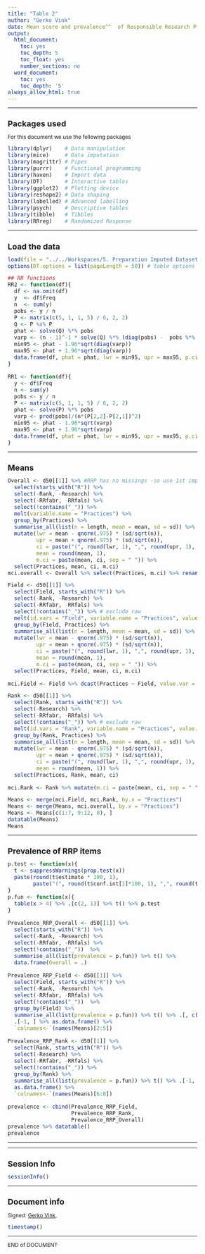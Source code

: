 ```yaml
---
title: "Table 2"
author: "Gerko Vink"
date: Mean score and prevalence^^  of Responsible Research Practices (RRP), Falsification, and Fabrication stratified by Disciplinary Field and Academic Rank
output:
  html_document:
    toc: yes
    toc_depth: 5
    toc_float: yes
    number_sections: no
  word_document:
    toc: yes
    toc_depth: '5'
always_allow_html: true
---
```


<style type="text/css">
  
body{ /* Normal  */
  font-size: 12px;
  }
td {  /* Table  */
  font-size: 12px;
}
h1.title {
  font-size: 18px;
  color: DarkBlue;
}
h1 { /* Header 1 */
  font-size: 18px;
}
h2 { /* Header 2 */
  font-size: 18px;
}
h3 { /* Header 3 */
  font-size: 18px;
}
code.r{ /* Code block */
  font-size: 12px;
}
pre { /* Code block - determines code spacing between lines */
  font-size: 14px;
}
</style>


---

# Packages used
For this document we use the following packages
```r
library(dplyr)    # Data manipulation
library(mice)     # Data imputation
library(magrittr) # Pipes
library(purrr)    # Functional programming
library(haven)    # Import data
library(DT)       # Interactive tables
library(ggplot2)  # Plotting device
library(reshape2) # Data shaping
library(labelled) # Advanced labelling
library(psych)    # Descriptive tables
library(tibble)   # Tibbles
library(RRreg)    # Randomized Response
```

---

# Load the data
```r
load(file = "../../Workspaces/5. Preparation Imputed Datasets.Rdata")
options(DT.options = list(pageLength = 50)) # table options
```

```r
## RR functions
RR2 <- function(df){
  df <- na.omit(df)
  y  <- df$Freq
  n  <- sum(y)
  pobs <- y / n
  P <- matrix(c(5, 1, 1, 5) / 6, 2, 2)
  Q <- P %x% P
  phat <- solve(Q) %*% pobs
  varp <- (n - 1)^-1 * solve(Q) %*% (diag(pobs) -  pobs %*% t(pobs)) %*% t(solve(Q))
  min95 <- phat - 1.96*sqrt(diag(varp))
  max95 <- phat + 1.96*sqrt(diag(varp))
  data.frame(df, phat = phat, lwr = min95, upr = max95, p.ci = paste(round(phat, 3), paste("(", round(min95, 3), ",", round(max95, 3), ")", sep = "")))
}

RR1 <- function(df){
  y <- df$Freq
  n <- sum(y)
  pobs <- y / n
  P <- matrix(c(5, 1, 1, 5) / 6, 2, 2)
  phat <- solve(P) %*% pobs
  varp <- prod(pobs)/(n*(P[2,2]-P[2,1])^2)
  min95 <- phat - 1.96*sqrt(varp)
  max95 <- phat + 1.96*sqrt(varp)
  data.frame(df, phat = phat, lwr = min95, upr = max95, p.ci = paste(round(phat, 3), paste("(", round(min95, 3), ",", round(max95, 3), ")", sep = "")))
}
```

---

# Means
```r
Overall <- d50[[1]] %>% #RRP has no missings -so use 1st imputed set
  select(starts_with("R")) %>% 
  select(-Rank, -Research) %>% 
  select(-RRfabr, -RRfals) %>% 
  select(!contains("_")) %>% 
  melt(variable.name = "Practices") %>% 
  group_by(Practices) %>% 
  summarise_all(list(n = length, mean = mean, sd = sd)) %>% 
  mutate(lwr = mean - qnorm(.975) * (sd/sqrt(n)),
         upr = mean + qnorm(.975) * (sd/sqrt(n)),
         ci = paste("(", round(lwr, 1), ",", round(upr, 1), ")", sep = ""),
         mean = round(mean, 1),
         m.ci = paste(mean, ci, sep = " ")) %>% 
  select(Practices, mean, ci, m.ci) 
mci.overall <- Overall %>% select(Practices, m.ci) %>% rename(Overall = m.ci)
```
```r
Field <- d50[[1]] %>% 
  select(Field, starts_with("R")) %>% 
  select(-Rank, -Research) %>% 
  select(-RRfabr, -RRfals) %>% 
  select(!contains("_")) %>% # exclude raw
  melt(id.vars = "Field", variable.name = "Practices", value.name = "Response") %>% 
  group_by(Field, Practices) %>% 
  summarise_all(list(n = length, mean = mean, sd = sd)) %>% 
  mutate(lwr = mean - qnorm(.975) * (sd/sqrt(n)),
         upr = mean + qnorm(.975) * (sd/sqrt(n)),
         ci = paste("(", round(lwr, 1), ",", round(upr, 1), ")", sep = ""),
         mean = round(mean, 1),
         m.ci = paste(mean, ci, sep = " ")) %>% 
  select(Practices, Field, mean, ci, m.ci) 

mci.Field <- Field %>% dcast(Practices ~ Field, value.var = "m.ci") %>% .[, c(1, 5, 2, 4, 3)]
```

```r
Rank <- d50[[1]] %>% 
  select(Rank, starts_with("R")) %>% 
  select(-Research) %>% 
  select(-RRfabr, -RRfals) %>% 
  select(!contains("_")) %>% # exclude raw
  melt(id.vars = "Rank", variable.name = "Practices", value.name = "Response") %>% 
  group_by(Rank, Practices) %>% 
  summarise_all(list(n = length, mean = mean, sd = sd)) %>% 
  mutate(lwr = mean - qnorm(.975) * (sd/sqrt(n)),
         upr = mean + qnorm(.975) * (sd/sqrt(n)),
         ci = paste("(", round(lwr, 1), ",", round(upr, 1), ")", sep = ""),
         mean = round(mean, 1)) %>% 
  select(Practices, Rank, mean, ci) 

mci.Rank <- Rank %>% mutate(m.ci = paste(mean, ci, sep = " ")) %>% dcast(Practices ~ Rank, value.var = "m.ci")
```

```r
Means <- merge(mci.Field, mci.Rank, by.x = "Practices")
Means <- merge(Means, mci.overall, by.x = "Practices")
Means <- Means[c(1:7, 9:12, 8), ]
datatable(Means)
Means
```

---

# Prevalence of RRP items
```r
p.test <- function(x){
  t <- suppressWarnings(prop.test(x))
  paste(round(t$estimate * 100, 1),
        paste("(", round(t$conf.int[1]*100, 1), ",", round(t$conf.int[2]*100, 1), ")", sep = ""))
}
p.fun <- function(x){
  table(x > 4) %>% .[c(2, 1)] %>% t() %>% p.test
}

Prevalence_RRP_Overall <- d50[[1]] %>% 
  select(starts_with("R")) %>% 
  select(-Rank, -Research) %>% 
  select(-RRfabr, -RRfals) %>% 
  select(!contains("_"))  %>%
  summarise_all(list(prevalence = p.fun)) %>% t() %>% 
  data.frame(Overall = .)

Prevalence_RRP_Field <- d50[[1]] %>% 
  select(Field, starts_with("R")) %>% 
  select(-Rank, -Research) %>% 
  select(-RRfabr, -RRfals) %>% 
  select(!contains("_"))  %>%
  group_by(Field) %>% 
  summarise_all(list(prevalence = p.fun)) %>% t() %>% .[, c(4, 1, 3, 2)] %>% 
  .[-1, ] %>% as.data.frame() %>% 
  `colnames<-`(names(Means)[2:5])

Prevalence_RRP_Rank <- d50[[1]] %>% 
  select(Rank, starts_with("R")) %>% 
  select(-Research) %>% 
  select(-RRfabr, -RRfals) %>% 
  select(!contains("_")) %>%
  group_by(Rank) %>% 
  summarise_all(list(prevalence = p.fun)) %>% t() %>% .[-1, ] %>% 
  as.data.frame() %>% 
  `colnames<-`(names(Means)[6:8])

prevalence <- cbind(Prevalence_RRP_Field, 
                    Prevalence_RRP_Rank, 
                    Prevalence_RRP_Overall)
prevalence %>% datatable()
prevalence
```

---

<!-- # Prevalence of any RRP and Randomized Response -->
<!-- ```{r echo = FALSE} -->
<!-- RRP1_overall <- d50[[1]] %$% #RRP has no missings -so use 1st imputed set -->
<!--   table(1 - RRP_1)  %>% p.test -->
<!-- Fals_overall <- d50[[1]] %$%  -->
<!--   table(RRfals) %>%  -->
<!--   melt(value.name = "Freq") %>%  -->
<!--   RR1() %>%  .$p.ci %>% .[2] -->
<!-- Fabr_overall <- d50[[1]] %$%  -->
<!--   table(RRfabr) %>%  -->
<!--   melt(value.name = "Freq") %>%  -->
<!--   RR1() %>%  .$p.ci %>% .[2] -->
<!-- FF_overall <- d50[[1]] %$%  -->
<!--   table(RRfals, RRfabr) %>%  -->
<!--   melt(value.name = "Freq") %>%  -->
<!--   RR2() %>% .$phat %>% .[2:4] %>% sum  -->

<!-- prev.overall <- data.frame(Overall = c(RRP1_overall, Fals_overall, Fabr_overall, round(FF_overall, 3))) -->
<!-- ``` -->
<!-- ```{r echo=FALSE} -->
<!-- RRP1_Field <- d50[[1]] %>%  -->
<!--   select(Field, RRP_1) %>%  -->
<!--   group_by(Field) %>%  -->
<!--   group_map(~ sapply(., table, simplify = TRUE)) %>%  -->
<!--   map(~.x %>% .[c(2, 1)] %>% t() %>% p.test) %>%  -->
<!--   do.call(rbind, .) %>% t() %>% as.data.frame() %>%  -->
<!--   mutate(Indicator = "ANY_RRP") %>%  -->
<!--   .[, c(5, 4, 1, 3, 2)] #reorder, cf. table -->
<!-- Fals_Field <- d50[[1]] %>%  -->
<!--   group_by(Field) %>%  -->
<!--   group_map(~.x %$%  -->
<!--               table(RRfals) %>%  -->
<!--               melt(value.name = "Freq")) %>%  -->
<!--               map(~.x %>% RR1() %>%  .$p.ci %>% .[2]) %>%  -->
<!--    do.call(rbind, .) %>% t() %>% as.data.frame() %>%  -->
<!--   mutate(Indicator = "Falsification") %>%  -->
<!--   .[, c(5, 4, 1, 3, 2)] #reorder, cf. table -->
<!-- Fabr_Field <- d50[[1]] %>%  -->
<!--   group_by(Field) %>%  -->
<!--   group_map(~.x %$%  -->
<!--               table(RRfabr) %>%  -->
<!--               melt(value.name = "Freq")) %>%  -->
<!--               map(~.x %>% RR1() %>%  .$p.ci %>% .[2]) %>%  -->
<!--    do.call(rbind, .) %>% t() %>% as.data.frame() %>%  -->
<!--   mutate(Indicator = "Fabrication") %>%  -->
<!--   .[, c(5, 4, 1, 3, 2)] #reorder, cf. table -->
<!-- FF_Field <- d50[[1]] %>%  -->
<!--   group_by(Field) %>%  -->
<!--   group_map(~.x %$%  -->
<!--               table(RRfals, RRfabr) %>%  -->
<!--               melt(value.name = "Freq")) %>%  -->
<!--               map(~.x %>% RR2() %>%  .$phat %>% .[2:4] %>% sum) %>%  -->
<!--    do.call(rbind, .) %>% t() %>% as.data.frame() %>%  -->
<!--   mutate(Indicator = "FF") %>%  -->
<!--   .[, c(5, 4, 1, 3, 2)] #reorder, cf. table -->

<!-- prev.Field <- rbind(RRP1_Field, Fals_Field, Fabr_Field, FF_Field) -->
<!-- colnames(prev.Field)[2:5] <- names(Means)[2:5] -->
<!-- ``` -->
<!-- ```{r echo=FALSE} -->
<!-- RRP1_Rank <- d50[[1]] %>%  -->
<!--   select(Rank, RRP_1) %>%  -->
<!--   group_by(Rank) %>%  -->
<!--   group_map(~ sapply(., table, simplify = TRUE)) %>%  -->
<!--   map(~.x %>% .[c(2, 1)] %>% t() %>% p.test) %>%  -->
<!--   do.call(rbind, .) %>% t() %>% as.data.frame() %>%  -->
<!--   mutate(Indicator = "ANY_RRP")  -->
<!-- Fals_Rank <- d50[[1]] %>%  -->
<!--   group_by(Rank) %>%  -->
<!--   group_map(~.x %$%  -->
<!--               table(RRfals) %>%  -->
<!--               melt(value.name = "Freq")) %>%  -->
<!--               map(~.x %>% RR1() %>%  .$p.ci %>% .[2]) %>%  -->
<!--    do.call(rbind, .) %>% t() %>% as.data.frame() %>%  -->
<!--   mutate(Indicator = "Falsification")  -->
<!-- Fabr_Rank <- d50[[1]] %>%  -->
<!--   group_by(Rank) %>%  -->
<!--   group_map(~.x %$%  -->
<!--               table(RRfabr) %>%  -->
<!--               melt(value.name = "Freq")) %>%  -->
<!--               map(~.x %>% RR1() %>%  .$p.ci %>% .[2]) %>%  -->
<!--    do.call(rbind, .) %>% t() %>% as.data.frame() %>%  -->
<!--   mutate(Indicator = "Fabrication")  -->
<!-- FF_Rank <- d50[[1]] %>%  -->
<!--   group_by(Rank) %>%  -->
<!--   group_map(~.x %$%  -->
<!--               table(RRfals, RRfabr) %>%  -->
<!--               melt(value.name = "Freq")) %>%  -->
<!--               map(~.x %>% RR2() %>%  .$phat %>% .[2:4] %>% sum) %>%  -->
<!--    do.call(rbind, .) %>% t() %>% as.data.frame() %>% round(3) %>%  -->
<!--   mutate(Indicator = "FF")  -->

<!-- prev.Rank <- rbind(RRP1_Rank, Fals_Rank, Fabr_Rank, FF_Rank)[, c(4, 1, 2, 3)] -->
<!-- colnames(prev.Rank)[2:4] <- names(Means)[6:8] -->
<!-- ``` -->

<!-- ```{r} -->
<!-- prevalence <- merge(prev.Field, prev.Rank, by.x = "Indicator") -->
<!-- cbind(prevalence, prev.overall) %>%  -->
<!--   datatable() -->
<!-- cbind(prevalence, prev.overall) -->
<!-- ``` -->

---

# Session Info
```r
sessionInfo()
```

---

# Document info
Signed: 
[Gerko Vink](https://www.gerkovink.com), 

```r
timestamp()
```

---

END of DOCUMENT